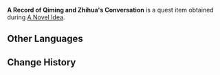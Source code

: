 {{Item Infobox
|id           = 100503
|image        = Item_Letter_for_Dongdong.png
|type         = Quest Items
|description  = A record of Qiming and Zhihua's conversation. It seems like banal passing of the buck, but it feels like there is some tacit understanding hidden within...
|source1      = Obtained during the [[A Novel Idea]] quest
}}
'''A Record of Qiming and Zhihua's Conversation''' is a quest item obtained during [[A Novel Idea]].

==Other Languages==
{{Other Languages
|default_hidden = 1
|en      = A Record of Qiming and Zhihua's Conversation
|zhs     = 绮命与志华的对话记录
|zhs_rm  = Qǐmìng yǔ Zhìhuá de Duìhuà Jìlù
|zht     = 綺命與志華的對話記錄
|zht_rm  = Qǐmìng yǔ Zhìhuá de Duìhuà Jìlù
|ja      = 綺命と志華の会話記録
|ja_rm   = Kimei to Shika no Kaiwa Kiroku{{Assumed}}
|ko      = 기명과 지화의 대화 기록
|ko_rm   = 
|es      = Conversación entre Chiming y Zhihua
|fr      = Conversation entre Qiming et Zhihua
|ru      = Разговор Ци Мин и Чжи Хуа
|th      = บันทึกการสนทนาของ Qiming และ Zhihua
|th_rm   = 
|vi      = Ghi chép về cuộc đối thoại giữa Zhihua và Qiming
|de      = Aufzeichnung des Gesprächs zwischen Qiming und Zhihua
|id      = Rekaman Pembicaraan Qiming dan Zhihua
|pt      = Um registro da Conversão de Qiming e Zhihua
}}

==Change History==
{{Change History|1.1}}